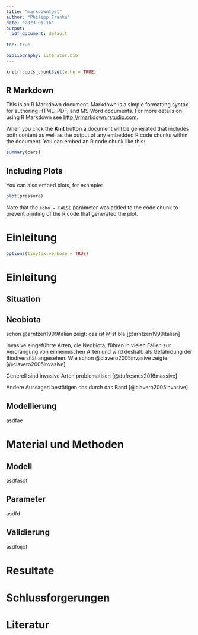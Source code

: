 ```yaml
---
title: "markdowntest"
author: "Philipp Franke"
date: "2023-01-16"
output:
  pdf_document: default
  
toc: true

bibliography: literatur.bib
---
```


```r
knitr::opts_chunk$set(echo = TRUE)
```

## R Markdown

This is an R Markdown document. Markdown is a simple formatting syntax for authoring HTML, PDF, and MS Word documents. For more details on using R Markdown see <http://rmarkdown.rstudio.com>.

When you click the **Knit** button a document will be generated that includes both content as well as the output of any embedded R code chunks within the document. You can embed an R code chunk like this:

```r
summary(cars)
```

## Including Plots

You can also embed plots, for example:

```r
plot(pressure)
```

Note that the `echo = FALSE` parameter was added to the code chunk to prevent printing of the R code that generated the plot.

# Einleitung
```r
options(tinytex.verbose = TRUE)
```


# Einleitung
## Situation


## Neobiota
schon @arntzen1999italian zeigt: das ist Mist
bla [@arntzen1999italian]

Invasive eingeführte Arten, die Neobiota, führen in vielen Fällen zur Verdrängung von einheimischen Arten und wird deshalb als Gefährdung der Biodiversität angesehen. Wie schon @clavero2005invasive zeigte.[@clavero2005invasive]

Generell sind invasive Arten problematisch [@dufresnes2016massive]

Andere Aussagen bestätigen das durch das Band [@clavero2005invasive]

## Modellierung
asdfae

# Material und Methoden
## Modell
asdfasdf

## Parameter
asdfd

## Validierung
asdfoijof

# Resultate



# Schlussforgerungen




# Literatur


